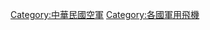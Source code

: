 {{Catnav|頁面分類|地理|国家|亚洲国家|中華民國|中華民國軍事}}
{{Catnav|頁面分類|地理|按國家分類|各國軍事|中華民國軍事}}
{{Catnav|頁面分類|各種主題的頁面分類|按國家分類|各國軍事|中華民國軍事}}
{{Catnav|頁面分類|人类社会|交通|航空|航空飞行器|军用飞机|國籍區分的軍用飛機}}
{{Catnav|頁面分類|人类社会|交通|交通工具|航空飞行器|军用飞机|國籍區分的軍用飛機}}
{{Catnav|頁面分類|社会|军事|军事装备|军用飞机|國籍區分的軍用飛機}}

[[Category:中華民國空軍|Category:中華民國空軍]]
[[Category:各國軍用飛機|Category:各國軍用飛機]]